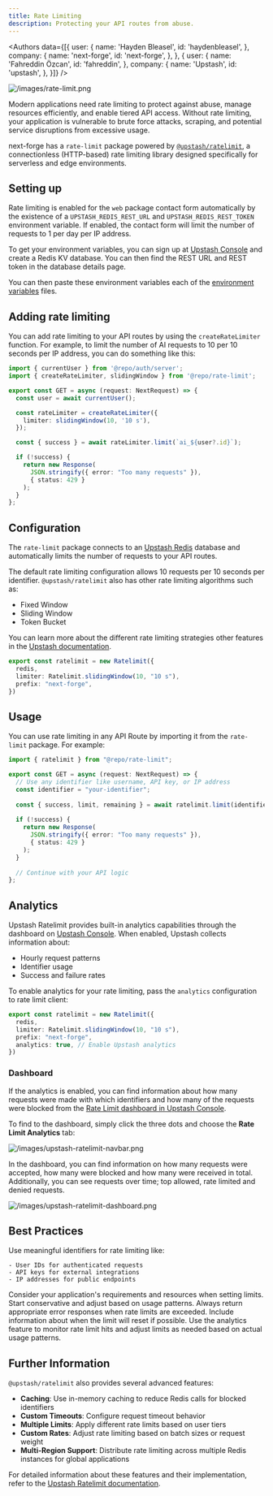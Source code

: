 ```yaml
---
title: Rate Limiting
description: Protecting your API routes from abuse.
---
```


<Authors data={[{
  user: {
    name: 'Hayden Bleasel',
    id: 'haydenbleasel',
  },
  company: {
    name: 'next-forge',
    id: 'next-forge',
  },
}, {
  user: {
    name: 'Fahreddin Özcan',
    id: 'fahreddin',
  },
  company: {
    name: 'Upstash',
    id: 'upstash',
  },
}]} />

![/images/rate-limit.png](/images/rate-limit.png)

Modern applications need rate limiting to protect against abuse, manage resources efficiently, and enable tiered API access. Without rate limiting, your application is vulnerable to brute force attacks, scraping, and potential service disruptions from excessive usage.

next-forge has a `rate-limit` package powered by [`@upstash/ratelimit`](https://github.com/upstash/ratelimit-js), a connectionless (HTTP-based) rate limiting library designed specifically for serverless and edge environments.

## Setting up

Rate limiting is enabled for the `web` package contact form automatically by the existence of a `UPSTASH_REDIS_REST_URL` and `UPSTASH_REDIS_REST_TOKEN` environment variable. If enabled, the contact form will limit the number of requests to 1 per day per IP address.

To get your environment variables, you can sign up at [Upstash Console](https://console.upstash.com) and create a Redis KV database. You can then find the REST URL and REST token in the database details page. 

You can then paste these environment variables each of the [environment variables](/docs/setup/env) files.

## Adding rate limiting

You can add rate limiting to your API routes by using the `createRateLimiter` function. For example, to limit the number of AI requests to 10 per 10 seconds per IP address, you can do something like this:

```ts title="apps/app/api/chat/route.ts"
import { currentUser } from '@repo/auth/server';
import { createRateLimiter, slidingWindow } from '@repo/rate-limit';

export const GET = async (request: NextRequest) => {
  const user = await currentUser();

  const rateLimiter = createRateLimiter({
    limiter: slidingWindow(10, '10 s'),
  });

  const { success } = await rateLimiter.limit(`ai_${user?.id}`);

  if (!success) {
    return new Response(
      JSON.stringify({ error: "Too many requests" }), 
      { status: 429 }
    );
  }
};
```

## Configuration

The `rate-limit` package connects to an [Upstash Redis](https://upstash.com/docs/redis/overall/getstarted) database and automatically limits the number of requests to your API routes.

The default rate limiting configuration allows 10 requests per 10 seconds per identifier. `@upstash/ratelimit` also has other rate limiting algorithms such as:

- Fixed Window
- Sliding Window
- Token Bucket

You can learn more about the different rate limiting strategies other features in the [Upstash documentation](https://upstash.com/docs/redis/sdks/ratelimit-ts/algorithms).

```ts title="packages/rate-limit/index.ts"
export const ratelimit = new Ratelimit({
  redis,
  limiter: Ratelimit.slidingWindow(10, "10 s"),
  prefix: "next-forge",
})
```

## Usage

You can use rate limiting in any API Route by importing it from the `rate-limit` package. For example:

```typescript title="apps/api/app/ratelimit/upstash/route.ts {7}"
import { ratelimit } from "@repo/rate-limit";

export const GET = async (request: NextRequest) => {
  // Use any identifier like username, API key, or IP address
  const identifier = "your-identifier";
  
  const { success, limit, remaining } = await ratelimit.limit(identifier);
  
  if (!success) {
    return new Response(
      JSON.stringify({ error: "Too many requests" }), 
      { status: 429 }
    );
  }
  
  // Continue with your API logic
};
```

## Analytics

Upstash Ratelimit provides built-in analytics capabilities through the dashboard on [Upstash Console](https://console.upstash.com).  When enabled, Upstash collects information about:

- Hourly request patterns
- Identifier usage
- Success and failure rates

To enable analytics for your rate limiting, pass the `analytics` configuration to rate limit client:

```typescript title="packages/security/index.ts"
export const ratelimit = new Ratelimit({
  redis,
  limiter: Ratelimit.slidingWindow(10, "10 s"),
  prefix: "next-forge",
  analytics: true, // Enable Upstash analytics
})
```

### Dashboard

If the analytics is enabled, you can find information about how many requests were made with which identifiers and how many of the requests were blocked from the [Rate Limit dashboard in Upstash Console](https://console.upstash.com/ratelimit).

To find to the dashboard, simply click the three dots and choose the **Rate Limit Analytics** tab:

![/images/upstash-ratelimit-navbar.png](/images/upstash-ratelimit-navbar.png)

In the dashboard, you can find information on how many requests were accepted, how many were blocked and how many were received in total. Additionally, you can see requests over time; top allowed, rate limited and denied requests.

![/images/upstash-ratelimit-dashboard.png](/images/upstash-ratelimit-dashboard.png)

## Best Practices

<Steps>
  <Step title="Choose Appropriate Identifiers">
    Use meaningful identifiers for rate limiting like:

    - User IDs for authenticated requests
    - API keys for external integrations  
    - IP addresses for public endpoints
  </Step>

  <Step title="Configure Rate Limits">
    Consider your application's requirements and resources when setting limits. Start conservative and adjust based on usage patterns.
  </Step>

  <Step title="Implement Error Handling">
    Always return appropriate error responses when rate limits are exceeded. Include information about when the limit will reset if possible.
  </Step>

  <Step title="Monitor and Adjust">
    Use the analytics feature to monitor rate limit hits and adjust limits as needed based on actual usage patterns.
  </Step>
</Steps>

## Further Information

`@upstash/ratelimit` also provides several advanced features:

- **Caching**: Use in-memory caching to reduce Redis calls for blocked identifiers
- **Custom Timeouts**: Configure request timeout behavior
- **Multiple Limits**: Apply different rate limits based on user tiers
- **Custom Rates**: Adjust rate limiting based on batch sizes or request weight
- **Multi-Region Support**: Distribute rate limiting across multiple Redis instances for global applications

For detailed information about these features and their implementation, refer to the [Upstash Ratelimit documentation](https://upstash.com/docs/redis/sdks/ratelimit-ts/overview).


